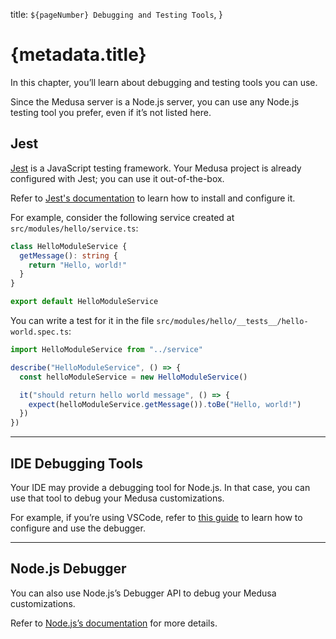   title: `${pageNumber} Debugging and Testing Tools`,
}

# {metadata.title}

In this chapter, you’ll learn about debugging and testing tools you can use.

<Note title="Tip">

Since the Medusa server is a Node.js server, you can use any Node.js testing tool you prefer, even if it’s not listed here.

</Note>

## Jest

[Jest](https://jestjs.io/) is a JavaScript testing framework. Your Medusa project is already configured with Jest; you can use it out-of-the-box.

<Note>

Refer to [Jest's documentation](https://jestjs.io/docs/getting-started) to learn how to install and configure it.

</Note>

For example, consider the following service created at `src/modules/hello/service.ts`:

```ts title="src/modules/hello/service.ts"
class HelloModuleService {
  getMessage(): string {
    return "Hello, world!"
  }
}

export default HelloModuleService

```

You can write a test for it in the file `src/modules/hello/__tests__/hello-world.spec.ts`: 

```ts title="src/modules/hello/__tests__/hello-world.spec.ts"
import HelloModuleService from "../service"

describe("HelloModuleService", () => {
  const helloModuleService = new HelloModuleService()

  it("should return hello world message", () => {
    expect(helloModuleService.getMessage()).toBe("Hello, world!")
  })
})
```

---

## IDE Debugging Tools

Your IDE may provide a debugging tool for Node.js. In that case, you can use that tool to debug your Medusa customizations.

For example, if you’re using VSCode, refer to [this guide](https://code.visualstudio.com/docs/nodejs/nodejs-debugging) to learn how to configure and use the debugger.

---

## Node.js Debugger

You can also use Node.js’s Debugger API to debug your Medusa customizations.

Refer to [Node.js’s documentation](https://nodejs.org/docs/latest-v18.x/api/debugger.html) for more details.
